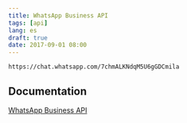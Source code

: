 ```yaml
---
title: WhatsApp Business API
tags: [api]
lang: es
draft: true
date: 2017-09-01 08:00
---
```


```http
https://chat.whatsapp.com/7chmALKNdqM5U6gGDCmila
```

## Documentation

[WhatsApp Business API](https://www.whatsapp.com/business/api)
